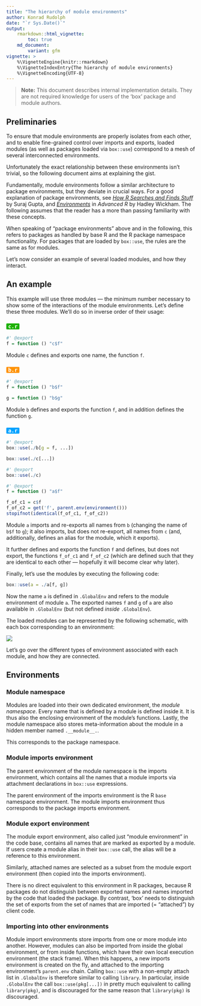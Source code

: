```yaml
---
title: "The hierarchy of module environments"
author: Konrad Rudolph
date: "`r Sys.Date()`"
output:
    rmarkdown::html_vignette:
        toc: true
    md_document:
        variant: gfm
vignette: >
    %\VignetteEngine{knitr::rmarkdown}
    %\VignetteIndexEntry{The hierarchy of module environments}
    %\VignetteEncoding{UTF-8}
---
```


> **Note:** This document describes internal implementation details.
> They are not required knowledge for users of the ‘box’ package and
> module authors.

## Preliminaries

To ensure that module environments are properly isolates from each
other, and to enable fine-grained control over imports and exports,
loaded modules (as well as packages loaded via `box::use`) correspond to
a mesh of several interconnected environments.

Unfortunately the exact relationship between these environments isn’t
trivial, so the following document aims at explaining the gist.

Fundamentally, module environments follow a similar architecture to
package environments, but they deviate in crucial ways. For a good
explanation of package environments, see [*How R Searches and Finds
Stuff*](http://blog.obeautifulcode.com/R/How-R-Searches-And-Finds-Stuff/)
by Suraj Gupta, and
[*Environments*](http://adv-r.had.co.nz/Environments.html) in *Advanced
R* by Hadley Wickham. The following assumes that the reader has a more
than passing familiarity with these concepts.

When speaking of “package environments” above and in the following, this
refers to packages as handled by base R and the R package namespace
functionality. For packages that are loaded by `box::use`, the rules are
the same as for modules.

Let’s now consider an example of several loaded modules, and how they
interact.

## An example

This example will use three modules — the minimum number necessary to
show some of the interactions of the module environments. Let’s define
these three modules. We’ll do so in inverse order of their usage:

### <code><span style="background: #1DB100; color: white; padding: 0 5px; border-radius: 2px;">c.r</span></code>

```r
#' @export
f = function () "c$f"
```

Module `c` defines and exports one name, the function `f`.

### <code><span style="background: #FF9300; color: white; padding: 0 5px; border-radius: 2px;">b.r</span></code>

```r
#' @export
f = function () "b$f"

g = function () "b$g"
```

Module `b` defines and exports the function `f`, and in addition defines
the function `g`.

### <code><span style="background: #00A2FF; color: white; padding: 0 5px; border-radius: 2px;">a.r</span></code>

```r
#' @export
box::use(./b[g = f, ...])

box::use(./c[...])

#' @export
box::use(./c)

#' @export
f = function () "a$f"

f_of_c1 = c$f
f_of_c2 = get('f', parent.env(environment()))
stopifnot(identical(f_of_c1, f_of_c2))
```

Module `a` imports and re-exports all names from `b` (changing the name
of `b$f` to `g`); it also imports, but does not re-export, all names
from `c` (and, additionally, defines an alias for the module, which it
exports).

It further defines and exports the function `f` and defines, but does
not export, the functions `f_of_c1` and `f_of_c2` (which are defined
such that they are identical to each other — hopefully it will become
clear why later).

Finally, let’s use the modules by executing the following code:

```r
box::use(a = ./a[f, g])
```

Now the name `a` is defined in `.GlobalEnv` and refers to the module
environment of module `a`. The exported names `f` and `g` of `a` are
also available in `.GlobalEnv` (but not defined *inside* `.GlobalEnv`).

The loaded modules can be represented by the following schematic, with
each box corresponding to an environment:

![](environment-schema.png)

Let’s go over the different types of environment associated with each
module, and how they are connected.

## Environments

### Module namespace

Modules are loaded into their own dedicated environment, the *module
namespace*. Every name that is defined by a module is defined inside it.
It is thus also the enclosing environment of the module’s functions.
Lastly, the module namespace also stores meta-information about the
module in a hidden member named `.__module__.`.

This corresponds to the package namespace.

### Module imports environment

The parent environment of the module namespace is the imports
environment, which contains all the names that a module imports via
attachment declarations in `box::use` expressions.

The parent environment of the imports environment is the R `base`
namespace environment. The module imports environment thus corresponds
to the package imports environment.

### Module export environment

The module export environment, also called just “module environment” in
the code base, contains all names that are marked as exported by a
module. If users create a module alias in their `box::use` call, the
alias will be a reference to this environment.

Similarly, attached names are selected as a subset from the module
export environment (then copied into the imports environment).

There is no direct equivalent to this environment in R packages, because
R packages do not distinguish between exported names and names imported
by the code that loaded the package. By contrast, ‘box’ needs to
distinguish the set of exports from the set of names that are imported
(= “attached”) by client code.

### Importing into other environments

Module import environments store imports from one or more module into
another. However, modules can also be imported from inside the global
environment, or from inside functions, which have their own local
execution environment (the stack frame). When this happens, a new
imports environment is created on the fly, and attached to the importing
environment’s `parent.env` chain. Calling `box::use` with a non-empty
attach list in `.GlobalEnv` is therefore similar to calling `library`.
In particular, inside `.GlobalEnv` the call `box::use(pkg[...])` in
pretty much equivalent to calling `library(pkg)`, and is discouraged for
the same reason that `library(pkg)` is discouraged.
